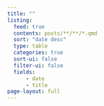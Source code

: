 ```yaml
---
title: ""
listing:
  feed: true
  contents: posts/**/**/*.qmd
  sort: "date desc"
  type: table
  categories: true
  sort-ui: false
  filter-ui: false
  fields: 
      - date
      - title
page-layout: full
---
```



